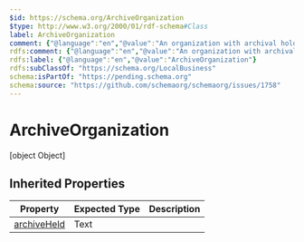 ```yaml
---
$id: https://schema.org/ArchiveOrganization
$type: http://www.w3.org/2000/01/rdf-schema#Class
label: ArchiveOrganization
comment: {"@language":"en","@value":"An organization with archival holdings. An organization which keeps and preserves archival material and typically makes it accessible to the public."}
rdfs:comment: {"@language":"en","@value":"An organization with archival holdings. An organization which keeps and preserves archival material and typically makes it accessible to the public."}
rdfs:label: {"@language":"en","@value":"ArchiveOrganization"}
rdfs:subClassOf: "https://schema.org/LocalBusiness"
schema:isPartOf: "https://pending.schema.org"
schema:source: "https://github.com/schemaorg/schemaorg/issues/1758"
---
```


# ArchiveOrganization

[object Object]

## Inherited Properties

| Property | Expected Type | Description |
| --- | --- | --- |
| [archiveHeld](https://schema.org/archiveHeld) | Text |  |
